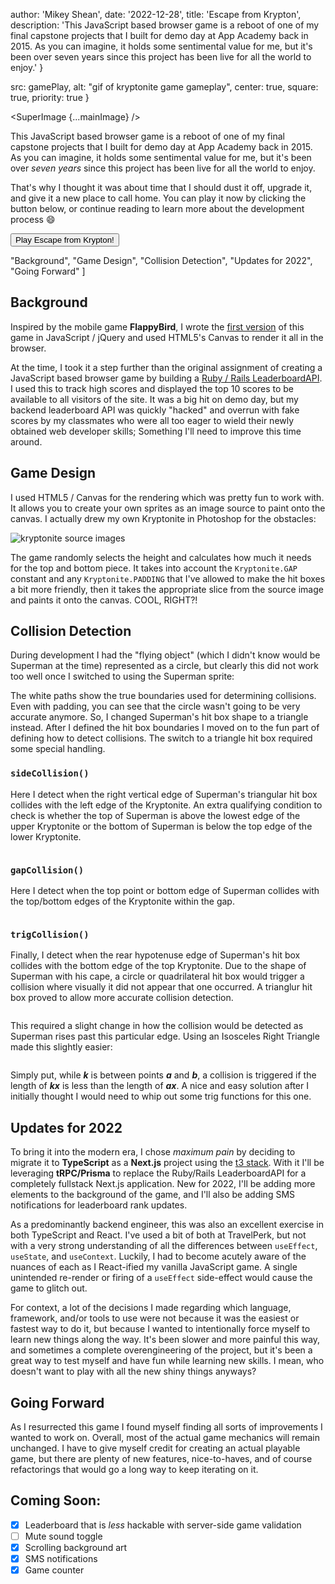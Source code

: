 
  author: 'Mikey Shean',
  date: '2022-12-28',
  title: 'Escape from Krypton',
  description:
    'This JavaScript based browser game is a reboot of one of my final capstone projects that I built for demo day at App Academy back in 2015.  As you can imagine, it holds some sentimental value for me, but it\'s been over seven years since this project has been live for all the world to enjoy.'
}



  src: gamePlay,
  alt: "gif of kryptonite game gameplay",
  center: true,
  square: true,
  priority: true
}

<SuperImage {...mainImage} />

This JavaScript based browser game is a reboot of one of my final capstone projects that I 
built for demo day at App Academy back in 2015.  As you can imagine, it holds some sentimental 
value for me, but it's been over *seven years* since this project has been live for all the world to enjoy.

That's why I thought it was about time that I should dust it off, upgrade it, and give it a new 
place to call home.  You can play it now by clicking the button below, or continue reading to 
learn more about the development process 😄

<div className="flex justify-center">
  <Button className="not-prose flex" href="https://escapekrypton.com" value="Hi">Play Escape from Krypton!</Button>
</div>


  "Background",
  "Game Design",
  "Collision Detection",
  "Updates for 2022",
  "Going Forward"
]

<TableOfContents headingText={headingText}/>

## Background

Inspired by the mobile game **FlappyBird**, I wrote the <a href="https://github.com/mikeyshean/kryptonite">first version</a> of 
this game in  JavaScript / jQuery and used HTML5's Canvas to render it all in the browser. 

At the time, I took it a step further than the original assignment of creating a JavaScript based browser game by building 
a <a href="https://github.com/mikeyshean/leaderboard">Ruby / Rails LeaderboardAPI</a>.  I used this to 
track high scores and displayed the top 10 scores to be available to all visitors of the site. It was a big hit 
on demo day, but my backend leaderboard API was quickly "hacked" and overrun with fake scores by my classmates 
who were all too eager to wield their newly obtained web developer skills; Something I'll need to improve this time around.

## Game Design

I used HTML5 / Canvas for the rendering which was pretty fun to work with. It allows you to create your own sprites as an image source 
to paint onto the canvas. I actually drew my own Kryptonite in Photoshop for the obstacles:

<div className="flex justify-center">
  <Image src={kryptoniteSource} className="" alt="kryptonite source images" />
</div>

The game randomly selects the height and calculates how much it needs for the top and bottom piece. It takes into account the `Kryptonite.GAP`
constant and any `Kryptonite.PADDING` that I&apos;ve allowed to make the hit boxes a bit more friendly, then it takes the appropriate slice 
from the source image and paints it onto the canvas. COOL, RIGHT?!


## Collision Detection

During development I had the "flying object" (which I didn't know would be Superman at the time) represented as a circle, but 
clearly this did not work too well once I switched to using the Superman sprite:

<SuperImage src={superCircle} caption="Hey, that's not a collision!" alt="superman with circle hit box" />

The white paths show the true boundaries used for determining collisions. Even with padding,
you can see that the circle wasn&apos;t going to be very accurate anymore. So, I changed Superman's hit box shape to a triangle instead. After 
I defined the hit box boundaries I moved on to the fun part of defining how to detect collisions.  The switch to a triangle hit 
box required some special handling.

### `sideCollision()`
Here I detect when the right vertical edge of Superman's triangular hit box collides with the left edge of the Kryptonite. An extra 
qualifying condition to check is whether the top of Superman is above the lowest edge of the upper Kryptonite or the bottom of Superman is below the top 
edge of the lower Kryptonite.

<Image src={sideCollision} alt=""/>

### `gapCollision()`

Here I detect when the top point or bottom edge of Superman collides with the top/bottom edges of the Kryptonite within the gap.

<Image src={gapCollision} alt=""/>

### `trigCollision()`
Finally, I detect when the rear hypotenuse edge of Superman's hit box collides with the bottom edge of the top Kryptonite. Due to the 
shape of Superman with his cape, a circle or quadrilateral hit box would trigger a collision where visually it did not appear that one occurred.  A 
trianglur hit box proved to allow more accurate collision detection.

<Image src={trigCollision} alt=""/>

This required a slight change in how the collision would be detected as Superman rises past this particular edge. Using an 
Isosceles Right Triangle made this slightly easier:

<Image src={trigDiagram} alt=""/>

Simply put, while ***k*** is between points ***a*** and ***b***, a collision is triggered if the length of 
***kx*** is less than the length of ***ax***. A nice and easy solution after I initially thought I would need to 
whip out some trig functions for this one.




## Updates for 2022

To bring it into the modern era, I chose *maximum pain* by deciding to migrate it to **TypeScript** as a **Next.js** project using 
the <a className="arrow" href="https://create.t3.gg/" target="_blank">t3 stack</a>.  With it I'll be leveraging **tRPC/Prisma** to replace the Ruby/Rails LeaderboardAPI 
for a completely fullstack Next.js application.  New for 2022, I'll be adding more elements to the background of the game, and 
I'll also be adding SMS notifications for leaderboard rank updates.

As a predominantly backend engineer, this was also an excellent exercise in both TypeScript and React.  I've used a bit of both 
at TravelPerk, but not with a very strong understanding of all the differences between `useEffect`, `useState`, and `useContext`. Luckily,
I had to become acutely aware of the nuances of each as I React-ified my vanilla JavaScript game.  A single unintended re-render or 
firing of a `useEffect` side-effect would cause the game to glitch out.

For context, a lot of the decisions I made regarding which language, framework, and/or tools to use were not because 
it was the easiest or fastest way to do it, but because I wanted to intentionally force myself to learn new things along 
the way. It's been slower and more painful this way, and sometimes a complete overengineering of the project, but it's been a 
great way to test myself and have fun while learning new skills.  I mean, who doesn't want to play with all the new shiny things anyways?


## Going Forward

As I resurrected this game I found myself finding all sorts of improvements I wanted to work on.  Overall, most of the actual 
game mechanics will remain unchanged.  I have to give myself credit for creating an actual playable game, but there are 
plenty of new features, nice-to-haves, and of course refactorings that would go a long way to keep iterating on it.

## Coming Soon:
- [x] Leaderboard that is *less* hackable with server-side game validation
- [ ] Mute sound toggle
- [x] Scrolling background art
- [x] SMS notifications
- [x] Game counter